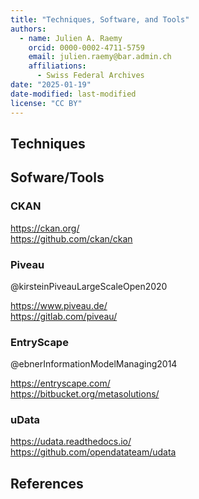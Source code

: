 ---
title: "Techniques, Software, and Tools"
authors: 
  - name: Julien A. Raemy
    orcid: 0000-0002-4711-5759
    email: julien.raemy@bar.admin.ch
    affiliations:
      - Swiss Federal Archives
date: "2025-01-19"
date-modified: last-modified
license: "CC BY"
---

## Techniques

## Sofware/Tools

### CKAN

<https://ckan.org/> <br />
<https://github.com/ckan/ckan>

### Piveau

@kirsteinPiveauLargeScaleOpen2020

<https://www.piveau.de/> <br />
<https://gitlab.com/piveau/>

### EntryScape

@ebnerInformationModelManaging2014

<https://entryscape.com/> <br />
<https://bitbucket.org/metasolutions/>

### uData 

<https://udata.readthedocs.io/> <br />
<https://github.com/opendatateam/udata>


<!-- Sensitive data? LOMAS: https://doi.org/10.48550/arXiv.2406.17087 https://dscc-admin-ch.github.io/lomas-docs/  -->

## References
